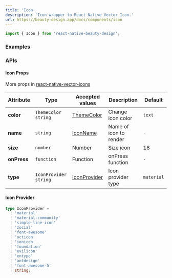 ```yaml
---
title: 'Icon'
description: 'Icon wrapper to React Native Vector Icon.'
url: https://beauty-design.app/docs/components/icon
---
```


```jsx
import { Icon } from 'react-native-beauty-design';
```

<Spacer y={2} />

### Examples

<Playground
  id="default"
  title="Default"
  description="You can display an icon with just text or image"
  code={iconContent.initial}
/>

<Spacer y={3} />

### APIs

<Spacer y={2} />

#### Icon Props
More props in [react-native-vector-icons](https://github.com/oblador/react-native-vector-icons)

| Attribute   | Type                    | Accepted values                                                  | Description            | Default    |
|-------------|-------------------------|------------------------------------------------------------------|------------------------|------------|
| **color**   | `ThemeColor` `string`   | [ThemeColor](/docs/default-theme)                                | Change icon color      | `text`     |
| **name**    | `string`                | [IconName](https://oblador.github.io/react-native-vector-icons/) | Name of icon to render | `-`        |
| **size**    | `number`                | Number                                                           | Size icon              | 18         |
| **onPress** | `function`              | Function                                                         | onPress function       | `-`        |
| **type**    | `IconProvider` `string` | [IconProvider](#icon-provider)                                   | Icon provider type     | `material` |

<Spacer y={1} />

#### Icon Provider

```ts
type IconProvider =
  | 'material'
  | 'material-community'
  | 'simple-line-icon'
  | 'zocial'
  | 'font-awesome'
  | 'octicon'
  | 'ionicon'
  | 'foundation'
  | 'evilicon'
  | 'entypo'
  | 'antdesign'
  | 'font-awesome-5'
  | string;
```
